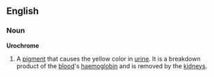 ==English==
===Noun===
'''Urochrome'''
#A [[pigment]] that causes the yellow color in [[urine]]. It is a breakdown product of the [[blood]]'s [[haemoglobin]] and is removed by the [[kidney]]s.